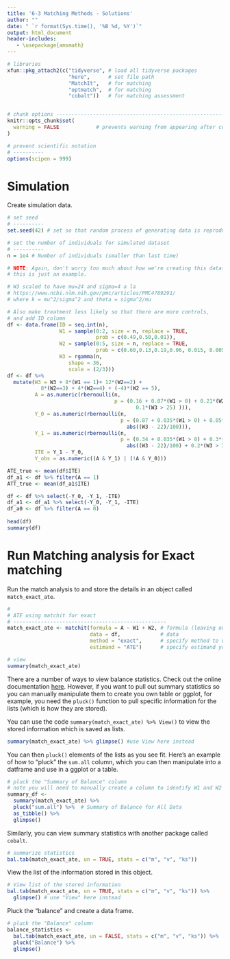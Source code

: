 ```yaml
---
title: '6-3 Matching Methods - Solutions'
author: ""
date: " `r format(Sys.time(), '%B %d, %Y')`"
output: html_document
header-includes:
   - \usepackage{amsmath}
---
```


```r

# libraries
xfun::pkg_attach2(c("tidyverse", # load all tidyverse packages
                    "here",      # set file path
                    "MatchIt",   # for matching
                    "optmatch",  # for matching
                    "cobalt"))   # for matching assessment


# chunk options ----------------------------------------------------------------
knitr::opts_chunk$set(
  warning = FALSE            # prevents warning from appearing after code chunk
)

# prevent scientific notation
# ----------
options(scipen = 999)

```

# Simulation 

Create simulation data. 


```r

# set seed
# ----------
set.seed(42) # set so that random process of generating data is reproducible 

# set the number of individuals for simulated dataset
# ----------
n = 1e4 # Number of individuals (smaller than last time)

# NOTE: Again, don't worry too much about how we're creating this dataset, 
# this is just an example.

# W3 scaled to have mu=24 and sigma=4 a la
# https://www.ncbi.nlm.nih.gov/pmc/articles/PMC4789291/
# where k = mu^2/sigma^2 and theta = sigma^2/mu

# Also make treatment less likely so that there are more controls,
# and add ID column
df <- data.frame(ID = seq.int(n),
                 W1 = sample(0:2, size = n, replace = TRUE, 
                             prob = c(0.49,0.50,0.01)),
                 W2 = sample(0:5, size = n, replace = TRUE, 
                             prob = c(0.60,0.13,0.19,0.06, 0.015, 0.005)),
                 W3 = rgamma(n, 
                    shape = 36,
                    scale = (2/3)))
df <- df %>% 
  mutate(W3 = W3 + 8*(W1 == 1)+ 12*(W2==2) + 
           8*(W2==3) + 4*(W2==4) + (-4)*(W2 == 5),
         A = as.numeric(rbernoulli(n, 
                                   p = (0.16 + 0.07*(W1 > 0) + 0.21*(W2 == 0) - 
                                          0.1*(W3 > 25) ))),
         Y_0 = as.numeric(rbernoulli(n, 
                                     p = (0.87 + 0.035*(W1 > 0) + 0.05*(W2 > 0)) + 
                                       abs((W3 - 22)/100))),
         Y_1 = as.numeric(rbernoulli(n, 
                                     p = (0.34 + 0.035*(W1 > 0) + 0.3*(W2 > 0)) + 
                                       abs((W3 - 22)/100) + 0.2*(W3 > 30))),
         ITE = Y_1 - Y_0,
         Y_obs = as.numeric((A & Y_1) | (!A & Y_0))) 

ATE_true <- mean(df$ITE)
df_a1 <- df %>% filter(A == 1)
ATT_true <- mean(df_a1$ITE)

df <- df %>% select(-Y_0, -Y_1, -ITE)
df_a1 <- df_a1 %>% select(-Y_0, -Y_1, -ITE)
df_a0 <- df %>% filter(A == 0)
                 
head(df)
summary(df)
```


# Run Matching analysis for Exact matching

Run the match analysis to and store the details in an object called `match_exact_ate`.

```r

#
# ATE using matchit for exact
# --------------------------------------------------
match_exact_ate <- matchit(formula = A ~ W1 + W2, # formula (leaving out W3 bc it is continuous)
                           data = df,             # data 
                           method = "exact",      # specify method to use
                           estimand = "ATE")      # specify estimand you want

# view
summary(match_exact_ate)


```

There are a number of ways to view balance statistics. Check out the online documentation [here](https://kosukeimai.github.io/MatchIt/articles/assessing-balance.html#assessing-balance-with-matchit). However, if you want to pull out summary statistics so you can manually manipulate them to create you own table or ggplot, for example, you need the `pluck()` function to pull specific information for the lists (which is how they are stored). 

You can use the code `summary(match_exact_ate) %>% View()` to view the stored information which is saved as lists. 

```r
summary(match_exact_ate) %>% glimpse() #use View here instead
```

You can then `pluck()` elements of the lists as you see fit. Here's an example of how to "pluck"  the `sum.all` column, which you can then manipulate into a datframe and use in a ggplot or a table.  

```r



# pluck the "Summary of Balance" column
# note you will need to manually create a column to identify W1 and W2 rows 
summary_df <- 
  summary(match_exact_ate) %>% 
  pluck("sum.all") %>%  # Summary of Balance for All Data
  as_tibble() %>% 
  glimpse() 

```

Similarly, you can view summary statistics with another package called `cobalt`. 


```r

# summarize statistics 
bal.tab(match_exact_ate, un = TRUE, stats = c("m", "v", "ks"))


```

View the list of the information stored in this object. 

```r

# View list of the stored information 
bal.tab(match_exact_ate, un = TRUE, stats = c("m", "v", "ks")) %>% 
  glimpse() # use "View" here instead

```


Pluck the "balance" and create a data frame. 

```r

# pluck the "Balance" column
balance_statistics <- 
  bal.tab(match_exact_ate, un = FALSE, stats = c("m", "v", "ks")) %>% 
  pluck("Balance") %>% 
  glimpse()

```

